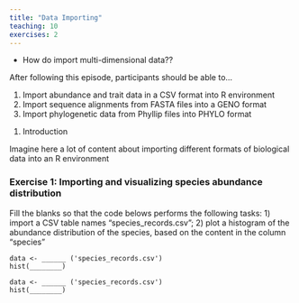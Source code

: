 ```yaml
---
title: "Data Importing"
teaching: 10
exercises: 2
---
```


:::::::::::::::::::::::::::::::::::::: questions 

- How do import multi-dimensional data??

::::::::::::::::::::::::::::::::::::::::::::::::

::::::::::::::::::::::::::::::::::::: objectives

After following this episode, participants should be able to...

1. Import abundance and trait data in a CSV format into R environment
2. Import sequence alignments from FASTA files into a GENO format
3. Import phylogenetic data from Phyllip files into PHYLO format

::::::::::::::::::::::::::::::::::::::::::::::::

1. Introduction

Imagine here a lot of content about importing different formats of biological data into an R environment

::: challenge

### Exercise 1: Importing and visualizing species abundance distribution

Fill the blanks so that the code belows performs the following tasks: 1) import a CSV table names "species_records.csv"; 2) plot a histogram of the abundance distribution of the species, based on the content in the column "species"

```
data <- ______ ('species_records.csv')
hist(________)
```

:::::: solution
```
data <- ______ ('species_records.csv')
hist(________)
```
:::::::::::::::

::::::::::::::::::::::

